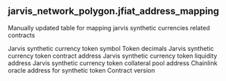 ## jarvis_network_polygon.jfiat_address_mapping 
Manually updated table for mapping jarvis synthetic currencies related contracts


<ParamField path="jfiat_symbol">
Jarvis synthetic currency token symbol
</ParamField>
<ParamField path="decimals">
Token decimals
</ParamField>
<ParamField path="jfiat_token_address">
Jarvis synthetic currency token contract address
</ParamField>
<ParamField path="jfiat_liquidity_address">
Jarvis synthetic currency token liquidity address
</ParamField>
<ParamField path="jfiat_collateral_pool_address">
Jarvis synthetic currency token collateral pool address
</ParamField>
<ParamField path="jfiat_chainlink_address">
Chainlink oracle address for synthetic token
</ParamField>
<ParamField path="contract_version">
Contract version
</ParamField>
